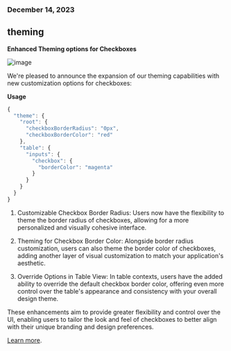 ### December 14, 2023

## theming

**Enhanced Theming options for Checkboxes**

![image](../changelog/images/theming_checkboxes.png)

We're pleased to announce the expansion of our theming capabilities with new customization options for checkboxes:

**Usage**

```jsx
{
  "theme": {
    "root": {
      "checkboxBorderRadius": "0px",
      "checkboxBorderColor": "red"
    },
    "table": {
      "inputs": {
        "checkbox": {
          "borderColor": "magenta"
        }
      }
    }
  }
}
```

1. Customizable Checkbox Border Radius: Users now have the flexibility to theme the border radius of checkboxes, allowing for a more personalized and visually cohesive interface.

2. Theming for Checkbox Border Color: Alongside border radius customization, users can also theme the border color of checkboxes, adding another layer of visual customization to match your application's aesthetic.

3. Override Options in Table View: In table contexts, users have the added ability to override the default checkbox border color, offering even more control over the table's appearance and consistency with your overall design theme.

These enhancements aim to provide greater flexibility and control over the UI, enabling users to tailor the look and feel of checkboxes to better align with their unique branding and design preferences.

[Learn more](../guides/theming).
